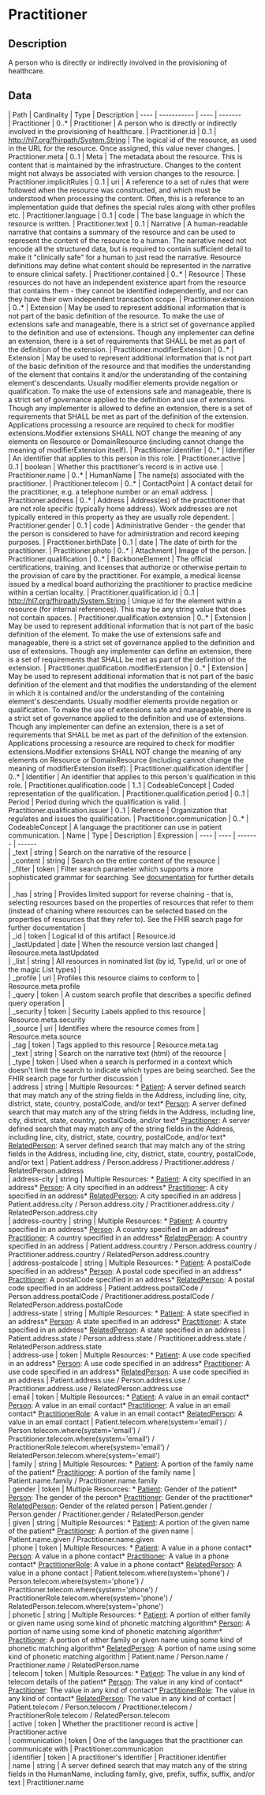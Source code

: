 
  # Practitioner
 ## Description 
 A person who is directly or indirectly involved in the provisioning of healthcare. 

  ## Data
  <Tabs> <TabItem value="structure" label="Structure">
   | Path | Cardinality | Type | Description
  | ---- | ----------- | ---- | -------  
 | Practitioner | 0..* | Practitioner | A person who is directly or indirectly involved in the provisioning of healthcare. 
 | Practitioner.id | 0..1 | http://hl7.org/fhirpath/System.String | The logical id of the resource, as used in the URL for the resource. Once assigned, this value never changes. 
 | Practitioner.meta | 0..1 | Meta | The metadata about the resource. This is content that is maintained by the infrastructure. Changes to the content might not always be associated with version changes to the resource. 
 | Practitioner.implicitRules | 0..1 | uri | A reference to a set of rules that were followed when the resource was constructed, and which must be understood when processing the content. Often, this is a reference to an implementation guide that defines the special rules along with other profiles etc. 
 | Practitioner.language | 0..1 | code | The base language in which the resource is written. 
 | Practitioner.text | 0..1 | Narrative | A human-readable narrative that contains a summary of the resource and can be used to represent the content of the resource to a human. The narrative need not encode all the structured data, but is required to contain sufficient detail to make it "clinically safe" for a human to just read the narrative. Resource definitions may define what content should be represented in the narrative to ensure clinical safety. 
 | Practitioner.contained | 0..* | Resource | These resources do not have an independent existence apart from the resource that contains them - they cannot be identified independently, and nor can they have their own independent transaction scope. 
 | Practitioner.extension | 0..* | Extension | May be used to represent additional information that is not part of the basic definition of the resource. To make the use of extensions safe and manageable, there is a strict set of governance  applied to the definition and use of extensions. Though any implementer can define an extension, there is a set of requirements that SHALL be met as part of the definition of the extension. 
 | Practitioner.modifierExtension | 0..* | Extension | May be used to represent additional information that is not part of the basic definition of the resource and that modifies the understanding of the element that contains it and/or the understanding of the containing element's descendants. Usually modifier elements provide negation or qualification. To make the use of extensions safe and manageable, there is a strict set of governance applied to the definition and use of extensions. Though any implementer is allowed to define an extension, there is a set of requirements that SHALL be met as part of the definition of the extension. Applications processing a resource are required to check for modifier extensions.Modifier extensions SHALL NOT change the meaning of any elements on Resource or DomainResource (including cannot change the meaning of modifierExtension itself). 
 | Practitioner.identifier | 0..* | Identifier | An identifier that applies to this person in this role. 
 | Practitioner.active | 0..1 | boolean | Whether this practitioner's record is in active use. 
 | Practitioner.name | 0..* | HumanName | The name(s) associated with the practitioner. 
 | Practitioner.telecom | 0..* | ContactPoint | A contact detail for the practitioner, e.g. a telephone number or an email address. 
 | Practitioner.address | 0..* | Address | Address(es) of the practitioner that are not role specific (typically home address). Work addresses are not typically entered in this property as they are usually role dependent. 
 | Practitioner.gender | 0..1 | code | Administrative Gender - the gender that the person is considered to have for administration and record keeping purposes. 
 | Practitioner.birthDate | 0..1 | date | The date of birth for the practitioner. 
 | Practitioner.photo | 0..* | Attachment | Image of the person. 
 | Practitioner.qualification | 0..* | BackboneElement | The official certifications, training, and licenses that authorize or otherwise pertain to the provision of care by the practitioner.  For example, a medical license issued by a medical board authorizing the practitioner to practice medicine within a certian locality. 
 | Practitioner.qualification.id | 0..1 | http://hl7.org/fhirpath/System.String | Unique id for the element within a resource (for internal references). This may be any string value that does not contain spaces. 
 | Practitioner.qualification.extension | 0..* | Extension | May be used to represent additional information that is not part of the basic definition of the element. To make the use of extensions safe and manageable, there is a strict set of governance  applied to the definition and use of extensions. Though any implementer can define an extension, there is a set of requirements that SHALL be met as part of the definition of the extension. 
 | Practitioner.qualification.modifierExtension | 0..* | Extension | May be used to represent additional information that is not part of the basic definition of the element and that modifies the understanding of the element in which it is contained and/or the understanding of the containing element's descendants. Usually modifier elements provide negation or qualification. To make the use of extensions safe and manageable, there is a strict set of governance applied to the definition and use of extensions. Though any implementer can define an extension, there is a set of requirements that SHALL be met as part of the definition of the extension. Applications processing a resource are required to check for modifier extensions.Modifier extensions SHALL NOT change the meaning of any elements on Resource or DomainResource (including cannot change the meaning of modifierExtension itself). 
 | Practitioner.qualification.identifier | 0..* | Identifier | An identifier that applies to this person's qualification in this role. 
 | Practitioner.qualification.code | 1..1 | CodeableConcept | Coded representation of the qualification. 
 | Practitioner.qualification.period | 0..1 | Period | Period during which the qualification is valid. 
 | Practitioner.qualification.issuer | 0..1 | Reference | Organization that regulates and issues the qualification. 
 | Practitioner.communication | 0..* | CodeableConcept | A language the practitioner can use in patient communication. 
</TabItem>
 <TabItem value="searchparameter" label="Search Parameters">
   | Name | Type | Description  | Expression 
    | ---- | ---- | ------- | ------  
 | _text | string | Search on the narrative of the resource |   
 | _content | string | Search on the entire content of the resource |   
 | _filter | token | Filter search parameter which supports a more sophisticated grammar for searching. See [documentation](search_filter.html) for further details |   
 | _has | string | Provides limited support for reverse chaining - that is, selecting resources based on the properties of resources that refer to them (instead of chaining where resources can be selected based on the properties of resources that they refer to). See the FHIR search page for further documentation |   
 | _id | token | Logical id of this artifact | Resource.id  
 | _lastUpdated | date | When the resource version last changed | Resource.meta.lastUpdated  
 | _list | string | All resources in nominated list (by id, Type/id, url or one of the magic List types) |   
 | _profile | uri | Profiles this resource claims to conform to | Resource.meta.profile  
 | _query | token | A custom search profile that describes a specific defined query operation |   
 | _security | token | Security Labels applied to this resource | Resource.meta.security  
 | _source | uri | Identifies where the resource comes from | Resource.meta.source  
 | _tag | token | Tags applied to this resource | Resource.meta.tag  
 | _text | string | Search on the narrative text (html) of the resource |   
 | _type | token | Used when a search is performed in a context which doesn't limit the search to indicate which types are being searched. See the FHIR search page for further discussion |   
 | address | string | Multiple Resources: * [Patient](patient.html): A server defined search that may match any of the string fields in the Address, including line, city, district, state, country, postalCode, and/or text* [Person](person.html): A server defined search that may match any of the string fields in the Address, including line, city, district, state, country, postalCode, and/or text* [Practitioner](practitioner.html): A server defined search that may match any of the string fields in the Address, including line, city, district, state, country, postalCode, and/or text* [RelatedPerson](relatedperson.html): A server defined search that may match any of the string fields in the Address, including line, city, district, state, country, postalCode, and/or text | Patient.address / Person.address / Practitioner.address / RelatedPerson.address  
 | address-city | string | Multiple Resources: * [Patient](patient.html): A city specified in an address* [Person](person.html): A city specified in an address* [Practitioner](practitioner.html): A city specified in an address* [RelatedPerson](relatedperson.html): A city specified in an address | Patient.address.city / Person.address.city / Practitioner.address.city / RelatedPerson.address.city  
 | address-country | string | Multiple Resources: * [Patient](patient.html): A country specified in an address* [Person](person.html): A country specified in an address* [Practitioner](practitioner.html): A country specified in an address* [RelatedPerson](relatedperson.html): A country specified in an address | Patient.address.country / Person.address.country / Practitioner.address.country / RelatedPerson.address.country  
 | address-postalcode | string | Multiple Resources: * [Patient](patient.html): A postalCode specified in an address* [Person](person.html): A postal code specified in an address* [Practitioner](practitioner.html): A postalCode specified in an address* [RelatedPerson](relatedperson.html): A postal code specified in an address | Patient.address.postalCode / Person.address.postalCode / Practitioner.address.postalCode / RelatedPerson.address.postalCode  
 | address-state | string | Multiple Resources: * [Patient](patient.html): A state specified in an address* [Person](person.html): A state specified in an address* [Practitioner](practitioner.html): A state specified in an address* [RelatedPerson](relatedperson.html): A state specified in an address | Patient.address.state / Person.address.state / Practitioner.address.state / RelatedPerson.address.state  
 | address-use | token | Multiple Resources: * [Patient](patient.html): A use code specified in an address* [Person](person.html): A use code specified in an address* [Practitioner](practitioner.html): A use code specified in an address* [RelatedPerson](relatedperson.html): A use code specified in an address | Patient.address.use / Person.address.use / Practitioner.address.use / RelatedPerson.address.use  
 | email | token | Multiple Resources: * [Patient](patient.html): A value in an email contact* [Person](person.html): A value in an email contact* [Practitioner](practitioner.html): A value in an email contact* [PractitionerRole](practitionerrole.html): A value in an email contact* [RelatedPerson](relatedperson.html): A value in an email contact | Patient.telecom.where(system='email') / Person.telecom.where(system='email') / Practitioner.telecom.where(system='email') / PractitionerRole.telecom.where(system='email') / RelatedPerson.telecom.where(system='email')  
 | family | string | Multiple Resources: * [Patient](patient.html): A portion of the family name of the patient* [Practitioner](practitioner.html): A portion of the family name | Patient.name.family / Practitioner.name.family  
 | gender | token | Multiple Resources: * [Patient](patient.html): Gender of the patient* [Person](person.html): The gender of the person* [Practitioner](practitioner.html): Gender of the practitioner* [RelatedPerson](relatedperson.html): Gender of the related person | Patient.gender / Person.gender / Practitioner.gender / RelatedPerson.gender  
 | given | string | Multiple Resources: * [Patient](patient.html): A portion of the given name of the patient* [Practitioner](practitioner.html): A portion of the given name | Patient.name.given / Practitioner.name.given  
 | phone | token | Multiple Resources: * [Patient](patient.html): A value in a phone contact* [Person](person.html): A value in a phone contact* [Practitioner](practitioner.html): A value in a phone contact* [PractitionerRole](practitionerrole.html): A value in a phone contact* [RelatedPerson](relatedperson.html): A value in a phone contact | Patient.telecom.where(system='phone') / Person.telecom.where(system='phone') / Practitioner.telecom.where(system='phone') / PractitionerRole.telecom.where(system='phone') / RelatedPerson.telecom.where(system='phone')  
 | phonetic | string | Multiple Resources: * [Patient](patient.html): A portion of either family or given name using some kind of phonetic matching algorithm* [Person](person.html): A portion of name using some kind of phonetic matching algorithm* [Practitioner](practitioner.html): A portion of either family or given name using some kind of phonetic matching algorithm* [RelatedPerson](relatedperson.html): A portion of name using some kind of phonetic matching algorithm | Patient.name / Person.name / Practitioner.name / RelatedPerson.name  
 | telecom | token | Multiple Resources: * [Patient](patient.html): The value in any kind of telecom details of the patient* [Person](person.html): The value in any kind of contact* [Practitioner](practitioner.html): The value in any kind of contact* [PractitionerRole](practitionerrole.html): The value in any kind of contact* [RelatedPerson](relatedperson.html): The value in any kind of contact | Patient.telecom / Person.telecom / Practitioner.telecom / PractitionerRole.telecom / RelatedPerson.telecom  
 | active | token | Whether the practitioner record is active | Practitioner.active  
 | communication | token | One of the languages that the practitioner can communicate with | Practitioner.communication  
 | identifier | token | A practitioner's Identifier | Practitioner.identifier  
 | name | string | A server defined search that may match any of the string fields in the HumanName, including family, give, prefix, suffix, suffix, and/or text | Practitioner.name  

</TabItem>
</Tabs>
